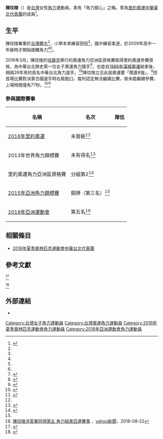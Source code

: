 {{NoteTA
|1=zh-cn:摔跤; zh-tw:角力; zh-hk:摔角
}}
{{Infobox sportsperson
| name          =陳玟陵
| romanizedname =Wen-Ling Chen
| nationality   ={{ROC}}
| birth_date    ={{Birth date and age|year=1994|month=8|day=16}}
| alma_mater    = 臺北縣板橋市新埔國民小學<br />臺北縣立江翠國民中學<br />[[臺北市立大理高級中學|臺北市立大理高級中學]]<br />[[國立臺灣體育運動大學|國立臺灣體育運動大學]]<ref>{{Cite web|url=http://www.nstc.org.tw/2016olympic/athlete06.html|title=國家運動訓練中心奧運國手小檔案：陳玟陵|accessdate=2016-08-14|work=國家運動訓練中心|archive-date=2017-01-13|archive-url=https://web.archive.org/web/20170113193221/http://www.nstc.org.tw/2016olympic/athlete06.html|dead-url=no}}</ref>
| height        = {{height|m=1.75}}
| weight        = {{weight|kg=69}}
| worlds        =2012亞洲青年錦標賽第二名<br />
2013全運會角力女子自由式第二名<br />
2013亞洲青年錦標賽第三名<br />
2014亞洲青年錦標賽第二名<br />
2014仁川亞運代表隊選手<br />
2015年亞錦賽第三名<br />
2015全運會角力女子自由式第一名<br />
2016亞洲奧運資格賽第二名<br />
2016里約奧運第十八名<br />
2017全運會女子自由式第一名<br />
2018雅加達亞運第五名<br />
| country       ={{TPE}}
| sport         =角力
| event         =69公斤級
| updated       =2016-08-14
}}
'''陳玟陵'''（{{bd|1994年|8月16日||}}）是[[台灣|台灣]]女性[[角力|角力]]運動員，素有「角力甜心」之稱。曾為[[里約奧運|里約奧運]][[2016年夏季奧林匹克運動會中華台北代表團|中華臺北代表團]]的成員<ref>{{Cite web|url=http://www.rio2016.com/en/athlete/wen-ling-chen|title=CHEN Wen-Ling|accessdate=2016-08-14|work=Rio 2016|language=en|archive-date=2016-12-10|archive-url=https://web.archive.org/web/20161210175447/https://www.rio2016.com/en/athlete/wen-ling-chen|dead-url=no}}</ref>。

==生平==
陳玟陵畢業於[[國立臺灣體育運動大學|台灣體大]]<ref name="HongZhenYuan" />，小學本來練習田徑<ref name="HongZhenYuan" />，國中練習柔道，於2009年高中一年級時才開始接觸角力<ref name="HongZhenYuan" /><ref name="ZhongYangShe" />。

2016年3月，陳玟陵於[[哈薩克|哈薩克]]舉行的奧運角力亞洲區資格賽取得里約奧運參賽資格，為中華台北隊史第一位女子奧運角力國手<ref name="ZhongYangShe" />，也是自[[1988年夏季奥林匹克运动会|1988年漢城奧運]]結束後，相隔28年來的首名中華台北角力選手。<ref name="SanLi">{{Cite news|url=http://www.setn.com/News.aspx?NewsID=170205|title=奧運／角力界李千娜！22歲陳玟陵「摔進奧運」女子第一人|last=|first=|date=2016-08-04|work=三立新聞網|accessdate=2016-08-13}}</ref><ref name="PinGuoRiBao">{{Cite news|url=http://www.appledaily.com.tw/realtimenews/article/new/20160513/860590/|title=175公分超正妹陳玟陵　竟然是練這個運動|last=|first=|date=2016-05-13|work=蘋果日報|accessdate=2016-08-13|archive-date=2017-05-29|archive-url=https://web.archive.org/web/20170529064016/http://www.appledaily.com.tw/realtimenews/article/new/20160513/860590|dead-url=no}}</ref>陳玟陵立志此屆奧運要「闖進8強」，<ref name="LiJinWei">{{Cite news|url=http://www.cna.com.tw/news/aspt/201607190239-1.aspx|title=台灣首名角力奧運女將 陳玟陵力拚8強|author=李晉緯|accessdate=2016-08-13|date=2016-07-19|work=中央社|archiveurl=https://web.archive.org/web/20160813095612/http://www.cna.com.tw/news/aspt/201607190239-1.aspx|archivedate=2016-08-13}}</ref>但首場比賽對決蒙古國選手{{Internal link helper/mn|渥池爾巴亭·娜桑布爾瑪|Очирбатын Насанбурмаа|娜桑布爾瑪}}時右肩脫臼，裁判認定無法繼續比賽，故未能繼續參賽，上場時間僅有77秒。<ref name=":0">{{Cite news|url=http://news.ftv.com.tw/NewsContent.aspx?ntype=class&sno=2016817A22M1 |title=右肩脫臼傷退落敗 陳玟陵不甘心落淚 |author=張鎮麟 |date=2016-08-18 |work=民視 |author2=黃俊諭 |accessdate=2016-08-18 |archiveurl=https://web.archive.org/web/20160818061232/http://news.ftv.com.tw/NewsContent.aspx?ntype=class&sno=2016817A22M1 |archivedate=2016-08-18 |deadurl=yes }}</ref><ref>{{Cite news|url=http://sports.ltn.com.tw/news/breakingnews/1798680|title=角力正妹陳玟陵右肩受傷 提前結束比賽|author=林岳甫|date=2016-08-17|work=自由時報|accessdate=2016-08-18|archive-date=2018-12-16|archive-url=https://web.archive.org/web/20181216215033/http://sports.ltn.com.tw/news/breakingnews/1798680|dead-url=no}}</ref>

===參與國際賽事===
{|class="wikitable"
|-
!名稱!!名次!!隊伍
|-
|[[里約奧運|2016年里約奧運]]||未晉級<ref name=":0" />||{{TPE}}
|-
|2013年世界角力錦標賽||未有得名<ref>{{Cite news|url=http://www.chinatimes.com/realtimenews/20130921001139-260403|title=角力世錦賽 陳玟陵首戰出局|author=|accessdate=2016-08-13|date=2013-09-21|work=中國時報|archive-date=2016-08-28|archive-url=https://web.archive.org/web/20160828221927/http://www.chinatimes.com/realtimenews/20130921001139-260403|dead-url=no}}</ref>||{{TPE}}
|-
|里約奧運角力亞洲區資格賽||分組第2<ref>{{Cite news|url=http://sports.ettoday.net/news/665545|title=角力女將傳捷報！　陳玟陵摔進里約奧運|author=洪偵源|accessdate=2016-08-13|date=2013-03-18|work=ETtoday東森新聞雲|archive-date=2016-08-28|archive-url=https://web.archive.org/web/20160828140811/http://sports.ettoday.net/news/665545|dead-url=no}}</ref>||{{TPE}}
|-
|[[2015年亞洲角力錦標賽|2015年亞洲角力錦標賽]]||銅牌（第三名）<ref name="HongZhenYuan" />||{{TPE}}
|-
|[[2018年亞洲運動會|2018年亞洲運動會]]||第五名<ref>[https://tw.news.yahoo.com/%E9%99%B3%E7%8E%9F%E9%99%B5%E6%B4%AA%E8%8B%B1%E8%8F%AF%E5%90%8C%E5%BE%97%E7%AC%AC%E4%BA%94-%E8%A7%92%E5%8A%9B%E7%B5%90%E6%9D%9F%E4%BA%9E%E9%81%8B%E8%B3%BD%E4%BA%8B-231535166--spt.html 陳玟陵洪英華同得第五 角力結束亞運賽事] {{Wayback|url=https://tw.news.yahoo.com/%E9%99%B3%E7%8E%9F%E9%99%B5%E6%B4%AA%E8%8B%B1%E8%8F%AF%E5%90%8C%E5%BE%97%E7%AC%AC%E4%BA%94-%E8%A7%92%E5%8A%9B%E7%B5%90%E6%9D%9F%E4%BA%9E%E9%81%8B%E8%B3%BD%E4%BA%8B-231535166--spt.html |date=20180822110306 }}，[[yahoo新聞|yahoo新聞]]，2018-08-22</ref>||{{TPE}}
|}

== 相關條目 ==
* [[2016年夏季奧林匹克運動會中華台北代表團|2016年夏季奧林匹克運動會中華台北代表團]]

==參考文獻==
<references>

<ref name="ZhongYangShe">{{Cite web|url=http://www.cna.com.tw/Project/2016Olympic/hero/31.aspx|title=中華健兒 角力 陳玟陵|accessdate=2016-08-13|date=2016-08-13|work=中央社|archiveurl=https://web.archive.org/web/20160813074406/http://www.cna.com.tw/Project/2016Olympic/hero/31.aspx|archivedate=2016-08-13}}</ref>

<ref name="HongZhenYuan">{{Cite news|url=http://sports.ettoday.net/news/505251|title=相隔2年　台灣選手角力亞錦賽再奪牌|author=洪偵源|date=2015-05-12|work=ETtoday東森新聞雲|accessdate=2016-08-13|archive-date=2016-08-28|archive-url=https://web.archive.org/web/20160828133302/http://sports.ettoday.net/news/505251|dead-url=no}}</ref>

</references>

== 外部連結 ==
* {{Facebook page|1199645800054451}}
{{Portal bar|台灣|體育|台灣體育|角力|人物}}
{{DEFAULTSORT:Chen Wen-ling}}
[[Category:台灣女子角力運動員|Category:台灣女子角力運動員]]
[[Category:台灣奧運角力運動員|Category:台灣奧運角力運動員]]
[[Category:2016年夏季奧林匹克運動會角力運動員|Category:2016年夏季奧林匹克運動會角力運動員]]
[[Category:2018年亞洲運動會角力運動員|Category:2018年亞洲運動會角力運動員]]